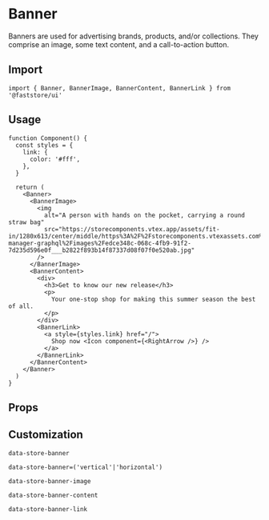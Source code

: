 
# Banner

Banners are used for advertising brands, products, and/or collections. They comprise an image, some text content, and a call-to-action button.

## Import

```tsx
import { Banner, BannerImage, BannerContent, BannerLink } from '@faststore/ui'
```

## Usage

```tsx live
function Component() {
  const styles = {
    link: {
      color: '#fff',
    },
  }

  return (
    <Banner>
      <BannerImage>
        <img
          alt="A person with hands on the pocket, carrying a round straw bag"
          src="https://storecomponents.vtex.app/assets/fit-in/1280x613/center/middle/https%3A%2F%2Fstorecomponents.vtexassets.com%2Fassets%2Fvtex.file-manager-graphql%2Fimages%2Fedce348c-068c-4fb9-91f2-7d235d596e0f___b2822f893b14f87337d08f07f0e520ab.jpg"
        />
      </BannerImage>
      <BannerContent>
        <div>
          <h3>Get to know our new release</h3>
          <p>
            Your one-stop shop for making this summer season the best of all.
          </p>
        </div>
        <BannerLink>
          <a style={styles.link} href="/">
            Shop now <Icon component={<RightArrow />} />
          </a>
        </BannerLink>
      </BannerContent>
    </Banner>
  )
}
```

## Props

<PropsSection name="Banner" />

## Customization

`data-store-banner`

`data-store-banner=('vertical'|'horizontal')`

`data-store-banner-image`

`data-store-banner-content`

`data-store-banner-link`

